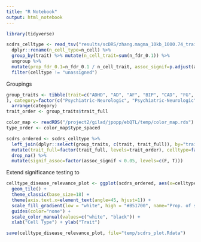 ```yaml
---
title: "R Notebook"
output: html_notebook
---
```


```r
library(tidyverse)
```

```r
scdrs_celltype <- read_tsv("results/scDRS/zhang.magma_10kb_1000.74_traits/combined_celltype_scores.tsv") %>%
  dplyr::rename(n_cell_type=n_cell) %>%
  group_by(trait) %>% mutate(n_cell_trait=sum(n_fdr_0.1)) %>%
  ungroup %>% 
  mutate(prop_fdr_0.1=n_fdr_0.1 / n_cell_trait, assoc_signif=p.adjust(assoc_mcp, "BH")) %>%
  filter(celltype != "unassigned")
```

Groupings
```r
group_traits <- tibble(trait=c("ADHD", "AD", "AF", "BIP", "CAD", "FG", "ISI", "MDD", "CIR", "RCTT", "SCZ", "SD", "T2D", "AA", "AP", "CHOL", "GL", "HDL", "HBA1C", "LDL", "SHBG", "TST", "TB", "TP", "TG", "BMD-HT", "BMI", "HGHT", "WHR", "DBP", "SBP", "BC", "SMOK", "CVD", "HTN", "HT", "RR-ENT", "BMR", "FEV", "FVC"), trait_full=c("Attention Deficit/ Hyperactivity Disorder", "Alzheimer's Disease", "Atrial Fibrillation", "Bipolar Disorder", "Coronary Artery Disease", "Fasting Glucose", "Insomnia", "Major Depressive Disorder", "Primary Biliary Cirrhosis", "Reaction Time", "Schizophrenia", "Sleep Duration", "Type 2 Diabetes", "Alanine Aminotransferase", "Alkaline Phosphatase", "Cholesterol", "Glucose Levels", "High Density Lipoprotein", "Glycated A1C Hemoglobin Levels", "Low Density Lipoprotein", "Sex Hormone Binding Globulin", "Testosterone", "Total Bilirubin", "Total Protein", "Triglycerides", "Bone Mineral Density (Heel)", "Body Mass Index", "Height", "Waist Hip Ratio Adjusted for BMI", "Diastolic Blood Pressure", "Systolic Blood Pressure", "Breast Cancer", "Smoking Status", "Cardiovascular Disease", "Hypertension", "Hypothyroidism", "Respiratory and Ear-Nose-Throat Diseases", "Basal Metabolic Rate", "Forced Expiratory Volume", "Forced Vital Capacity"
), category=factor(c("Psychiatric-Neurologic", "Psychiatric-Neurologic", "Cardiometabolic", "Psychiatric-Neurologic", "Cardiometabolic", "Cardiometabolic", "Psychiatric-Neurologic", "Psychiatric-Neurologic", "Cardiometabolic", "Psychiatric-Neurologic", "Psychiatric-Neurologic", "Psychiatric-Neurologic", "Cardiometabolic", "Biochemistry", "Biochemistry", "Biochemistry", "Biochemistry", "Biochemistry", "Biochemistry", "Biochemistry", "Biochemistry", "Biochemistry", "Biochemistry", "Biochemistry", "Biochemistry", "Anthropometric", "Anthropometric", "Anthropometric", "Anthropometric", "Cardiometabolic", "Cardiometabolic", "Cancer", "Psychiatric-Neurologic", "Cardiometabolic", "Cardiometabolic", "Endocrine", "Lung", "Cardiometabolic", "Lung", "Lung"), levels=c("Biochemistry", "Endocrine", "Lung", "Cardiometabolic", "Anthropometric", "Cancer", "Psychiatric-Neurologic")))%>%
  arrange(category)
trait_order <- group_traits$trait_full

color_map <- readRDS("/project2/gilad/jpopp/ebQTL/temp/color_map.rds")
type_order <- color_map$type_spaced

scdrs_ordered <- scdrs_celltype %>%
  left_join(dplyr::select(group_traits, c(trait, trait_full)), by="trait") %>%
  mutate(trait_full=factor(trait_full, levels=trait_order), celltype=factor(celltype, levels=type_order)) %>%
  drop_na() %>%
  mutate(signif_assoc=factor(assoc_signif < 0.05, levels=c(F, T)))
```

Extend significance testing to 

```r
celltype_disease_relevance_plot <- ggplot(scdrs_ordered, aes(x=celltype, y=trait_full, fill=prop_fdr_0.1, color=signif_assoc)) +
  geom_tile() +
  theme_classic(base_size=18) +
  theme(axis.text.x=element_text(angle=45, hjust=1)) +
  scale_fill_gradient(low = "white", high = "#B51700", name="Prop. of sig. cells") +
  guides(color="none") +
  scale_color_manual(values=c("white", "black")) +
  xlab("Cell Type") + ylab("Trait")
```
```r
save(celltype_disease_relevance_plot, file="temp/scdrs_plot.Rdata")
```
